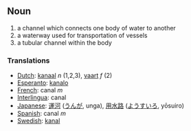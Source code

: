 == Noun ==
# a channel which connects one body of water to another
# a waterway used for transportation of vessels
# a tubular channel within the body

===  Translations ===
*[[Dutch]]: [[kanaal]] ''n'' (1,2,3), [[vaart]] ''f'' (2)
*[[Esperanto]]: [[kanalo]]
*[[French]]: canal ''m''
*[[Interlingua]]: canal
*[[Japanese]]: [[運河]] ([[うんが]], unga), [[用水路]] ([[ようすいろ]], yōsuiro)
*[[Spanish]]: canal ''m''
*[[Swedish]]: [[kanal]]